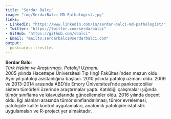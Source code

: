 ```yaml
---
title: "Serdar Balcı"
image: "img/SerdarBalci-MD-Pathologist.jpg"
links:
- LinkedIn: "https://www.linkedin.com/in/serdar-balci-md-pathologist/"
- Twitter: "https://twitter.com/serdarbalci"
- GitHub: "https://github.com/sbalci"
- Email: "mailto:serdarbalci@serdarbalci.com"
output:
  postcards::trestles
---
```

 
**Serdar Balcı**  
*Türk Hekim ve Araştırmacı. Patoloji Uzmanı.*  
2005 yılında Hacettepe Üniversitesi Tıp (İng) Fakültesi'nden mezun oldu. Aynı yıl patoloji asistanlığına başladı. 2010 yılında patoloji uzmanı oldu. 2009 ve 2013-2014 arasında ABD'de Emory Üniversitesi'nde pankreatobilier sistem tümörleri üzerinde araştırmalar yaptı. Katıldığı çalışmalar ışığında tümör sınıflama ve kılavuzlarında güncellemeler oldu. 2016 yılında doçent oldu.
İlgi alanları arasında tümör sınıflandırılması, tümör evrelemesi, patolojide kalite kontrol uygulamaları, anatomik patolojide istatistik uygulamaları ve R-project yer almaktadır.
